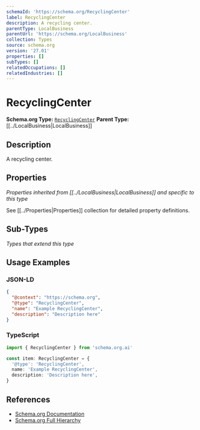 ```yaml
---
schemaId: 'https://schema.org/RecyclingCenter'
label: RecyclingCenter
description: A recycling center.
parentType: LocalBusiness
parentUrl: 'https://schema.org/LocalBusiness'
collection: Types
source: schema.org
version: '27.01'
properties: []
subTypes: []
relatedOccupations: []
relatedIndustries: []
---
```

# RecyclingCenter

**Schema.org Type:** [`RecyclingCenter`](https://schema.org/RecyclingCenter)
**Parent Type:** [[../LocalBusiness|LocalBusiness]]

## Description

A recycling center.

## Properties

*Properties inherited from [[../LocalBusiness|LocalBusiness]] and specific to this type*

See [[../Properties|Properties]] collection for detailed property definitions.

## Sub-Types

*Types that extend this type*

## Usage Examples

### JSON-LD

```json
{
  "@context": "https://schema.org",
  "@type": "RecyclingCenter",
  "name": "Example RecyclingCenter",
  "description": "Description here"
}
```

### TypeScript

```typescript
import { RecyclingCenter } from 'schema.org.ai'

const item: RecyclingCenter = {
  '@type': 'RecyclingCenter',
  name: 'Example RecyclingCenter',
  description: 'Description here',
}
```

## References

- [Schema.org Documentation](https://schema.org/RecyclingCenter)
- [Schema.org Full Hierarchy](https://schema.org/docs/full.html)
